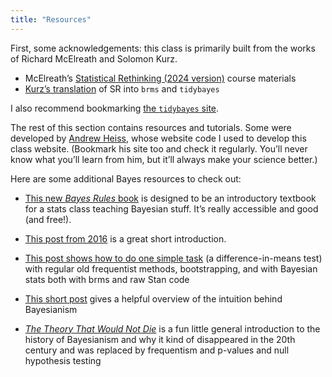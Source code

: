 ```yaml
---
title: "Resources"
---
```


First, some acknowledgements: this class is primarily built from the works of Richard McElreath and Solomon Kurz.

  - McElreath's [Statistical Rethinking (2024  version)](https://github.com/rmcelreath/stat_rethinking_2024/tree/main) course materials
  - [Kurz's translation](https://bookdown.org/content/4857/) of SR into `brms` and `tidybayes`

I also recommend bookmarking [the `tidybayes` site](https://mjskay.github.io/tidybayes/).

The rest of this section contains resources and tutorials. Some were developed by [Andrew Heiss](https://www.andrewheiss.com/blog/), whose website code I used to develop this class website. (Bookmark his site too and check it regularly. You'll never know what you'll learn from him, but it'll always make your science better.)

Here are some additional Bayes resources to check out:

  - [This new *Bayes Rules* book](https://www.bayesrulesbook.com/) is designed to be an introductory textbook for a stats class teaching Bayesian stuff. It’s really accessible and good (and free!). 

  - [This post from 2016](https://thinkinator.com/2016/01/12/r-users-will-now-inevitably-become-bayesians/) is a great short introduction. 

  - [This post shows how to do one simple task](https://www.andrewheiss.com/blog/2019/01/29/diff-means-half-dozen-ways/) (a difference-in-means test) with regular old frequentist methods, bootstrapping, and with Bayesian stats both with brms and raw Stan code

  - [This short post](https://www.tjmahr.com/bayes-theorem-in-three-panels/) gives a helpful overview of the intuition behind Bayesianism

  - [*The Theory That Would Not Die*](https://www.amazon.com/Theory-That-Would-Not-Die/dp/0300188226) is a fun little general introduction to the history of Bayesianism and why it kind of disappeared in the 20th century and was replaced by frequentism and p-values and null hypothesis testing

